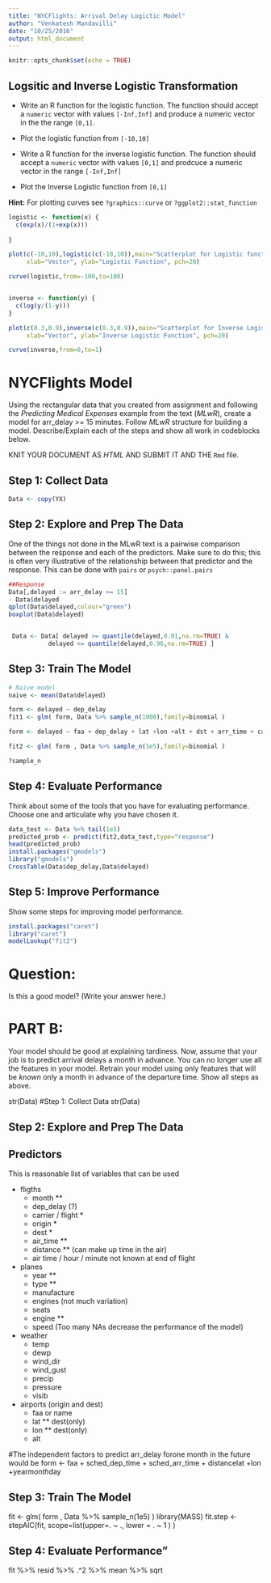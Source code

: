 ---
title: "NYCFlights: Arrival Delay Logictic Model"
author: "Venkatesh Mandavilli"
date: "10/25/2016"
output: html_document
---

```{r setup, include=FALSE}
knitr::opts_chunk$set(echo = TRUE)
```


## Logsitic and Inverse Logistic Transformation 

- Write an R function for the logistic function. The function should accept a `numeric` vector with values `[-Inf,Inf]` and produce a numeric vector in the the range `[0,1]`.

- Plot the logistic function from  `[-10,10]`

- Write a R function for the inverse logistic function. The function should accept a `numeric` vector with values `[0,1]` and prodcuce a numeric vector in the range `[-Inf,Inf]`

- Plot the Inverse Logistic function from `[0,1]`


**Hint:** For plotting curves see `?graphics::curve` or `?ggplot2::stat_function`

```{r "Logistic and Inverse Logistic" }
logistic <- function(x) {
  c(exp(x)/(1+exp(x)))
  
}

plot(c(-10,10),logistic(c(-10,10)),main="Scatterplot for Logistic function", 
     xlab="Vector", ylab="Logistic Function", pch=20)

curve(logistic,from=-100,to=100)


inverse <- function(y) {
  c(log(y/(1-y)))
}

plot(c(0.3,0.9),inverse(c(0.3,0.9)),main="Scatterplot for Inverse Logistic function", 
     xlab="Vector", ylab="Inverse Logistic Function", pch=20)

curve(inverse,from=0,to=1)


```


# NYCFlights Model

Using the rectangular data that you created from assignment and following the *Predicting Medical Expenses* example from the text (*MLwR*), create a model for arr_delay >= 15 minutes. Follow *MLwR* structure   for building a model. Describe/Explain each of the steps and show all work in codeblocks below.

KNIT YOUR DOCUMENT AS *HTML* AND SUBMIT IT AND THE `Rmd` file.   

## Step 1: Collect Data 

```{r "Step 1: Collect Data" }

Data <- copy(YX)

```

## Step 2: Explore and Prep The Data


One of the things not done in the MLwR text is a pairwise comparison between the response and each of the predictors. Make sure to do this; this is often very illustrative of the relationship between that predictor and the response. This can be done with `pairs` or `psych::panel.pairs`


```{r "Step 2: Explore and Prep The Data" }
##Response
Data[,delayed := arr_delay >= 15]
- Data$delayed
qplot(Data$delayed,colour="green")
boxplot(Data$delayed)


 Data <- Data[ delayed >= quantile(delayed,0.01,na.rm=TRUE) &  
           delayed <= quantile(delayed,0.96,na.rm=TRUE) ]

```

## Step 3:  Train The Model

```{r "Step 3: Train The Model" }
# Naive model
naive <- mean(Data$delayed)

form <- delayed ~ dep_delay
fit1 <- glm( form, Data %>% sample_n(1000),family=binomial )

form <- delayed ~ faa + dep_delay + lat +lon +alt + dst + arr_time + carrier + distance + minute + year + day + month + air_time + wind_gust + precip

fit2 <- glm( form , Data %>% sample_n(1e5),family=binomial )

?sample_n


```

## Step 4: Evaluate Performance

Think about some of the tools that you have for evaluating performance.  Choose one and articulate why you have chosen it.

```{r "Step 4: Evaluate Performance" }

data_test <- Data %>% tail(1e5)
predicted_prob <- predict(fit2,data_test,type="response")
head(predicted_prob)
install.packages("gmodels")
library("gmodels")
CrossTable(Data$dep_delay,Data$delayed) 

```

 
## Step 5: Improve Performance 

Show some steps for improving model performance.

```{r "Step 5: Improve Performance" }
install.packages("caret")
library("caret")
modelLookup("fit2")

```


# Question:

Is this a good model?  (Write your answer here.)


# PART B:

Your model should be good at explaining tardiness. Now, assume that your job is to predict arrival delays a month in advance. You can no longer use all the features in your model. Retrain your model using only features that will be *known* only a month in advance of the departure time.  Show all steps as above.

str(Data)
#Step 1: Collect Data
str(Data)

## Step 2: Explore and Prep The Data
## Predictors

This is reasonable list of variables that can be used 

- fligths
  - month             **
  - dep_delay (?)     
  - carrier / flight  *
  - origin            *
  - dest              *
  - air_time          **
  - distance          **  (can make up time in the air)
  - air time / hour / minute not known at end of flight
  
- planes
  - year              ** 
  - type              **
  - manufacture
  - engines          (not much variation)
  - seats
  - engine           **
  - speed            (Too many NAs decrease the performance of the model)

- weather 
  - temp             
  - dewp
  - wind_dir         
  - wind_gust         
  - precip           
  - pressure         
  - visib            
  
- airports (origin and dest)
  - faa or name
  - lat             ** dest(only)
  - lon             ** dest(only)
  - alt              
  



#The independent factors to predict arr_delay forone month in the future would be
form <- faa + sched_dep_time + sched_arr_time + distancelat +lon +year*month*day

## Step 3:  Train The Model
fit <- glm( form , Data %>% sample_n(1e5) )
library(MASS)
fit.step <- stepAIC(fit, scope=list(upper=. ~ ., lower = . ~ 1 ) )

## Step 4: Evaluate Performance" 

fit %>% resid %>% .^2 %>% mean %>% sqrt 




